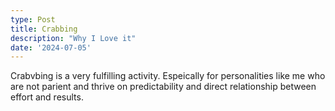 ```yaml
---
type: Post
title: Crabbing
description: "Why I Love it"
date: '2024-07-05'
---
```


Crabvbing is a very fulfilling activity. Espeically for personalities like me who are  not parient and thrive on predictability and direct relationship between effort and results. 
